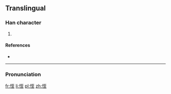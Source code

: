 ==Translingual==

===Han character===
{{Han char|rn=61|rad=心|as=06|sn=9|four=|canj=心一戈土 (PMIG)}}

# {{defn|Han|sort=心06}}

====References====
* {{Han ref|kx=0384.050|dkj=10549|dj=0714.230|hdz=42295.020|uh=604E|ud=24654}}

----

===Pronunciation===
{{zh-pron
|m=[[dié]] ([[die2]]), tieh<sup>2</sup>
|c=[[dit6]]
|h=
|mn=
|w=
|mc=
|oc=
|ma=|ma2=
|cat=
}}

[[fr:恎]]
[[li:恎]]
[[pl:恎]]
[[zh:恎]]